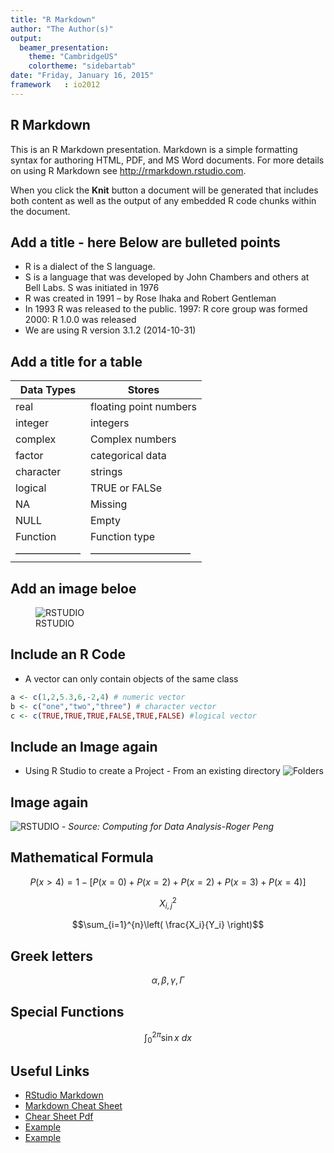 ```yaml
---
title: "R Markdown"
author: "The Author(s)"
output:
  beamer_presentation:
    theme: "CambridgeUS"
    colortheme: "sidebartab"
date: "Friday, January 16, 2015"
framework   : io2012
---
```


## R Markdown

This is an R Markdown presentation. Markdown is a simple formatting syntax for authoring HTML, PDF, and MS Word documents. For more details on using R Markdown see <http://rmarkdown.rstudio.com>.

When you click the **Knit** button a document will be generated that includes both content as well as the output of any embedded R code chunks within the document.

## Add a title - here Below are bulleted points

  - R is a dialect of the S language.
  - S is a language that was developed by John Chambers and others at Bell Labs. S was initiated in 1976
  - R was created in 1991 – by Rose Ihaka and Robert Gentleman
  - In 1993 R was released to the public. 1997: R core group was formed 2000: R 1.0.0 was released
  - We are using R version 3.1.2 (2014-10-31) 




## Add a title for a table

  
Data Types          | Stores                    | 
--------------------|---------------------------|
real                | floating point numbers    | 
integer             | integers                  |
complex             | Complex numbers           |
factor              | categorical data          | 
character           | strings                   | 
logical             | TRUE or FALSe             | 
NA                  | Missing                   |
NULL                | Empty                     |
Function            | Function type             | 
--------------------|------------------------------

## Add an image beloe
![RSTUDIO](rstudio.png)

## Include an R Code 

- A vector can only contain objects of the same class

```r
a <- c(1,2,5.3,6,-2,4) # numeric vector
b <- c("one","two","three") # character vector
c <- c(TRUE,TRUE,TRUE,FALSE,TRUE,FALSE) #logical vector
```


## Include an Image again

 - Using R Studio to create a Project  - From an existing directory 
 ![Folders](analysis-project-folders.png)

## Image again
![RSTUDIO](read_datasets.png)
- *Source: Computing for Data Analysis-Roger Peng*



## Mathematical Formula
$$
P(x>4) = 1-[P(x=0) + P(x=2) +P(x=2) +P(x=3) +P(x=4) ]
$$

$$X^2_{i,j}$$

$$\sum_{i=1}^{n}\left( \frac{X_i}{Y_i} \right)$$


## Greek letters

$$\alpha, \beta,  \gamma, \Gamma$$

  
## Special Functions

$$\int_0^{2\pi} \sin x~dx$$


## Useful Links

 - [RStudio Markdown](http://rmarkdown.rstudio.com/)
 - [Markdown Cheat Sheet](https://github.com/adam-p/markdown-here/wiki/Markdown-Cheatsheet)
 - [Chear Sheet Pdf](http://www.rstudio.com/wp-content/uploads/2015/02/rmarkdown-cheatsheet.pdf)
 - [Example](http://slidify.org/samples/intro/#7)
 - [Example](http://rpubs.com/keniajin/textpredict)
